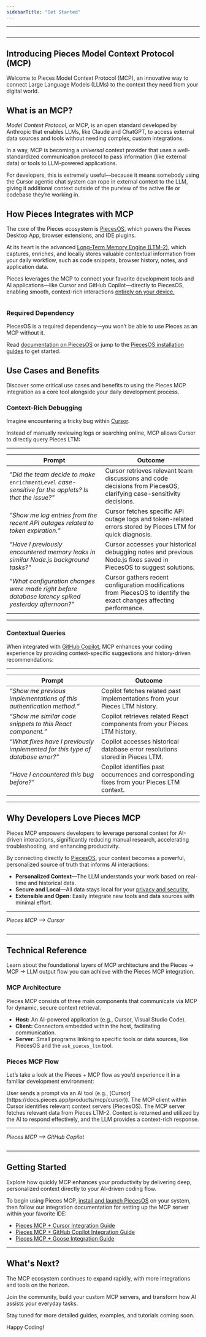```yaml
---
sidebarTitle: "Get Started"
---
```


---

<img
  className="mx-auto"
/>

---

## Introducing Pieces Model Context Protocol (MCP)

Welcome to Pieces Model Context Protocol (MCP), an innovative way to connect Large Language Models (LLMs) to the context they need from your digital world.

## What is an MCP?

_Model Context Protocol_, or MCP, is an open standard developed by Anthropic that enables LLMs, like Claude and ChatGPT, to access external data sources and tools without needing complex, custom integrations.

In a way, MCP is becoming a _universal_ context provider that uses a well-standardized communication protocol to pass information (like external data) or tools to LLM-powered applications.

For developers, this is extremely useful—because it means somebody using the Cursor agentic chat system can rope in external context to the LLM, giving it additional context outside of the purview of the active file or codebase they’re working in.

## How Pieces Integrates with MCP

The core of the Pieces ecosystem is [PiecesOS](https://docs.pieces.app/products/core-dependencies/pieces-os), which powers the Pieces Desktop App, browser extensions, and IDE plugins.

At its heart is the advanced [Long-Term Memory Engine (LTM-2)](https://docs.pieces.app/products/core-dependencies/pieces-os#ltm-2), which captures, enriches, and locally stores valuable contextual information from your daily workflow, such as code snippets, browser history, notes, and application data.

Pieces leverages the MCP to connect your favorite development tools and AI applications—like Cursor and GitHub Copilot—directly to PiecesOS, enabling smooth, context-rich interactions [entirely on your device.](https://docs.pieces.app/products/privacy-security-your-data#data-storage--control)

<img
  className="mx-auto"
/>

### Required Dependency

PiecesOS is a required dependency—you won’t be able to use Pieces as an MCP without it.

Read [documentation on PiecesOS](https://docs.pieces.app/products/core-dependencies/pieces-os) or jump to the [PiecesOS installation guides](https://docs.pieces.app/products/core-dependencies/pieces-os/manual-installation#manual-download--installation) to get started.

## Use Cases and Benefits

Discover some critical use cases and benefits to using the Pieces MCP integration as a core tool alongside your daily development process.

### Context-Rich Debugging

Imagine encountering a tricky bug within [Cursor](http://docs.pieces.app/products/mcp/cursor).

Instead of manually reviewing logs or searching online, MCP allows Cursor to directly query Pieces LTM:

---

| **Prompt**                                                                                             | **Outcome**                                                                                                          |
| ------------------------------------------------------------------------------------------------------ | -------------------------------------------------------------------------------------------------------------------- |
| _"Did the team decide to make_ `enrichmentLevel` _case-sensitive for the applets? Is that the issue?"_ | Cursor retrieves relevant team discussions and code decisions from PiecesOS, clarifying case-sensitivity decisions.  |
| _"Show me log entries from the recent API outages related to token expiration."_                       | Cursor fetches specific API outage logs and token-related errors stored by Pieces LTM for quick diagnosis.           |
| _"Have I previously encountered memory leaks in similar Node.js background tasks?"_                    | Cursor accesses your historical debugging notes and previous Node.js fixes saved in PiecesOS to suggest solutions.   |
| _"What configuration changes were made right before database latency spiked yesterday afternoon?"_     | Cursor gathers recent configuration modifications from PiecesOS to identify the exact changes affecting performance. |

---

### Contextual Queries

When integrated with [GitHub Copilot](http://docs.pieces.app/products/mcp/github-copilot), MCP enhances your coding experience by providing context-specific suggestions and history-driven recommendations:

---

| **Prompt**                                                                    | **Outcome**                                                                               |
| ----------------------------------------------------------------------------- | ----------------------------------------------------------------------------------------- |
| _“Show me previous implementations of this authentication method.”_           | Copilot fetches related past implementations from your Pieces LTM history.                |
| _“Show me similar code snippets to this React component.”_                    | Copilot retrieves related React components from your Pieces LTM history.                  |
| _“What fixes have I previously implemented for this type of database error?”_ | Copilot accesses historical database error resolutions stored in Pieces LTM.              |
| _“Have I encountered this bug before?”_                                       | Copilot identifies past occurrences and corresponding fixes from your Pieces LTM context. |

---

## Why Developers Love Pieces MCP

Pieces MCP empowers developers to leverage personal context for AI-driven interactions, significantly reducing manual research, accelerating troubleshooting, and enhancing productivity.

By connecting directly to [PiecesOS](https://docs.pieces.app/products/core-dependencies/pieces-os), your context becomes a powerful, personalized source of truth that informs AI interactions:

- **Personalized Context**—The LLM understands your work based on real-time and historical data.
- **Secure and Local**—All data stays local for your [privacy and security.](https://docs.pieces.app/products/privacy-security-your-data)
- **Extensible and Open**: Easily integrate new tools and data sources with minimal effort.

---

_Pieces MCP —\> Cursor_

<img
  className="mx-auto"
/>

---

## Technical Reference

Learn about the foundational layers of MCP architecture and the Pieces → MCP → LLM output flow you can achieve with the Pieces MCP integration.

### MCP Architecture

Pieces MCP consists of three main components that communicate via MCP for dynamic, secure context retrieval.

- **Host:** An AI-powered application (e.g., Cursor, Visual Studio Code).
- **Client:** Connectors embedded within the host, facilitating communication.
- **Server:** Small programs linking to specific tools or data sources, like PiecesOS and the `ask_pieces_ltm` tool.

### Pieces MCP Flow

Let’s take a look at the Pieces \+ MCP flow as you’d experience it in a familiar development environment:

<Steps>
  <Step title="Prompting">
    User sends a prompt via an AI tool (e.g., [Cursor](https://docs.pieces.app/products/mcp/cursor)).
  </Step>
  <Step title="Connecting the Dots">
    The MCP client within Cursor identifies relevant context servers (PiecesOS).
  </Step>
  <Step title="Gathering Context">
    The MCP server fetches relevant data from Pieces LTM-2.
  </Step>
  <Step title="Generating the Output">
    Context is returned and utilized by the AI to respond effectively, and the LLM provides a context-rich response.
  </Step>
</Steps>

---

_Pieces MCP —\> GitHub Copilot_

<img
  className="mx-auto"
/>

---

## Getting Started

Explore how quickly MCP enhances your productivity by delivering deep, personalized context directly to your AI-driven coding flow.

To begin using Pieces MCP, [install and launch PiecesOS](https://docs.pieces.app/products/core-dependencies/pieces-os/manual-installation) on your system, then follow our integration documentation for setting up the MCP server within your favorite IDE:

- [Pieces MCP \+ Cursor Integration Guide](http://docs.pieces.app/products/mcp/cursor)
- [Pieces MCP \+ GitHub Copilot Integration Guide](http://docs.pieces.app/products/mcp/github-copilot)
- [Pieces MCP \+ Goose Integration Guide](https://docs.pieces.app/products/mcp/goose)

---

## What's Next?

The MCP ecosystem continues to expand rapidly, with more integrations and tools on the horizon.

Join the community, build your custom MCP servers, and transform how AI assists your everyday tasks.

<tip>
  Stay tuned for more detailed guides, examples, and tutorials coming soon.
</tip>

Happy Coding\!